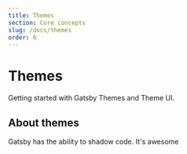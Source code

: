 ```yaml
---
title: Themes
section: Core concepts
slug: /docs/themes
order: 6
---
```


# Themes

Getting started with Gatsby Themes and Theme UI.

## About themes

Gatsby has the ability to shadow code. It's awesome